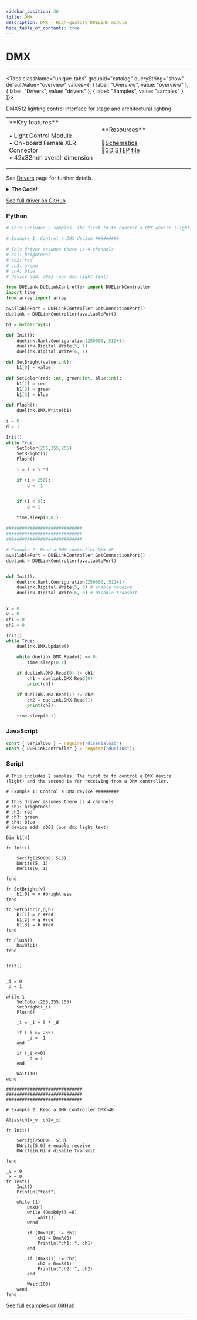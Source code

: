 ```yaml
---
sidebar_position: 36
title: DMX
description: DMX - High-quality DUELink module
hide_table_of_contents: true
---
```



# DMX

<ImageSection 
  product="cmdmx-b"
  tagline="High-quality DUELink module"
/>

---

<Tabs className="unique-tabs" groupid="catalog" queryString="show" defaultValue="overview"
  values={[
    {
        label: "Overview",
        value: "overview"
    },
    {
        label: "Drivers",
        value: "drivers"
    },
    {
        label: "Samples",
        value: "samples"
    }
]}>

<TabItem value="overview">

DMX512 lighting control interface for stage and architectural lighting

<table><td width='50%'>
**Key features**

• Light Control Module<br/>
• On-board Female XLR Connector<br/>
• 42x32mm overall dimension<br/>

</td><td width='50%'>
**Resources**
 
📄[Schematics](/sch/gdl-cmdmx-b.pdf)<br/>
🔩[3D STEP file](/3d/gdl-cmdmx-b.step)<br/>
</td></table>

</TabItem>

<TabItem value="drivers">

See [Drivers](/docs/engine/drivers) page for further details.

<details>
<summary><strong>The Code!</strong></summary>

**DMX Driver**

```text
##### DMX Driver #####

# No need for a driver!
# Use standard library DMX API.

####################

```

</details>

[See full driver on GitHub](https://github.com/ghi-electronics/duelink-website/tree/main/static/code/drivers)

</TabItem>

<TabItem value="samples">

### Python

```python
# This includes 2 samples. The first to to control a DMX device (light) and the second is for receiving from a DMX controller.

# Example 1: Control a DMX device #########

# This driver assumes there is 4 channels
# ch1: brightness
# ch2: red
# ch3: green
# ch4: blue
# device add: d001 (our dmx light text)

from DUELink.DUELinkController import DUELinkController
import time
from array import array

availablePort = DUELinkController.GetConnectionPort()
duelink = DUELinkController(availablePort)

b1 = bytearray(4)

def Init():
    duelink.Uart.Configuration(250000, 512+1)
    duelink.Digital.Write(5, 1)
    duelink.Digital.Write(6, 1)

def SetBright(value:int):
    b1[0] = value

def SetColor(red: int, green:int, blue:int):
    b1[1] = red
    b1[2] = green
    b1[3] = blue

def Flush():
    duelink.DMX.Write(b1)

i = 0
d = 1

Init()
while True:
    SetColor(255,255,255)
    SetBright(i)
    Flush()

    i = i + 5 *d

    if (i > 250):
        d = -1


    if (i < 5):
        d = 1

    time.sleep(0.01)
    
#############################
#############################
#############################

# Example 2: Read a DMX controller DMX-48
availablePort = DUELinkController.GetConnectionPort()
duelink = DUELinkController(availablePort)


def Init():
    duelink.Uart.Configuration(250000, 512+1)
    duelink.Digital.Write(5, 0) # enable receive
    duelink.Digital.Write(6, 0) # disable transmit


x = 0
v = 0
ch1 = 0
ch2 = 0

Init()
while True:
    duelink.DMX.Update()

    while duelink.DMX.Ready() == 0:
        time.sleep(0.1)    

    if duelink.DMX.Read(0) != ch1: 
        ch1 = duelink.DMX.Read(0)
        print(ch1)

    if duelink.DMX.Read(1) != ch2:
        ch2 = duelink.DMX.Read(1)
        print(ch2)

    time.sleep(0.1)
```

### JavaScript

```javascript
const { SerialUSB } = require("dlserialusb");
const { DUELinkController } = require("duelink");
```

### Script

```text
# This includes 2 samples. The first to to control a DMX device (light) and the second is for receiving from a DMX controller.

# Example 1: Control a DMX device #########

# This driver assumes there is 4 channels
# ch1: brightness
# ch2: red
# ch3: green
# ch4: blue
# device add: d001 (our dmx light text)

Dim b1[4]

fn Init()

    SerCfg(250000, 513)
    DWrite(5, 1)
    DWrite(6, 1)

fend

fn SetBright(v)
    b1[0] = v #brightness
fend

fn SetColor(r,g,b)
    b1[1] = r #red
    b1[2] = g #red
    b1[3] = b #red
fend

fn Flush()
    DmxW(b1)
fend


Init()


_i = 0
_d = 1

while 1
    SetColor(255,255,255)
    SetBright(_i)
    Flush()
    
    _i = _i + 5 * _d
    
    if (_i >= 255)
        _d = -1
    end
    
    if (_i <=0)
        _d = 1
    end
    
    Wait(10) 
wend

#############################
#############################
#############################

# Example 2: Read a DMX controller DMX-48

Alias(ch1=_v, ch2=_x)

fn Init()

    SerCfg(250000, 513)
    DWrite(5,0) # enable receive
    DWrite(6,0) # disable transmit
    
fend

_v = 0
_x = 0
fn Test()
    Init()
    PrintLn("test")

    while (1)
        DmxU()
        while (DmxRdy() =0)
            wait(1)
        wend
        
        if (DmxR(0) != ch1)
            ch1 = DmxR(0)
            PrintLn("ch1: ", ch1)
        end
        
        if (DmxR(1) != ch2)
            ch2 = DmxR(1)
            PrintLn("ch2: ", ch2)
        end
            
        Wait(100)
    wend
fend 
```

[See full examples on GitHub](https://github.com/ghi-electronics/duelink-website/tree/main/static/code/samples)

</TabItem>

</Tabs>

---

<OrderSection
    product="DUELink DMX"
    partnumber="GDL-CMDMX-B"
    price="$0.00"
/>
